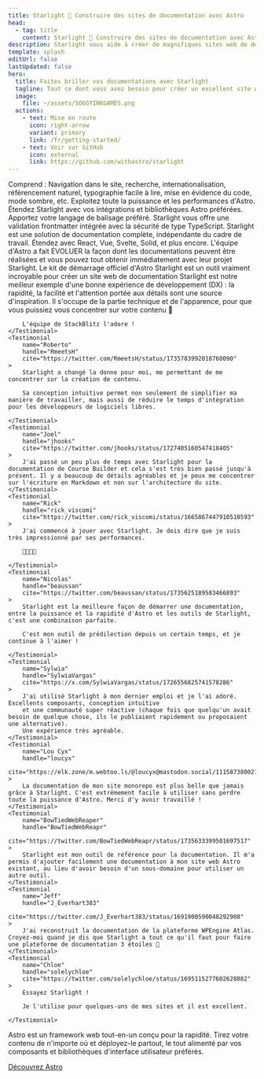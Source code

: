 ```yaml
---
title: Starlight 🌟 Construire des sites de documentation avec Astro
head:
  - tag: title
    content: Starlight 🌟 Construire des sites de documentation avec Astro
description: Starlight vous aide à créer de magnifiques sites web de documentation très performants avec Astro.
template: splash
editUrl: false
lastUpdated: false
hero:
  title: Faites briller vos documentations avec Starlight
  tagline: Tout ce dont vous avez besoin pour créer un excellent site web de documentation. Rapide, accessible et facile à utiliser.
  image:
    file: ~/assets/SOGGYINKGAMES.png
  actions:
    - text: Mise en route
      icon: right-arrow
      variant: primary
      link: /fr/getting-started/
    - text: Voir sur GitHub
      icon: external
      link: https://github.com/withastro/starlight
---
```



<CardGrid stagger>
	<Card title="Une documentation qui enchante" icon="open-book">
		Comprend : Navigation dans le site, recherche, internationalisation,
		référencement naturel, typographie facile à lire, mise en évidence du code,
		mode sombre, etc.
	</Card>
	<Card title="Propulsé par Astro" icon="rocket">
		Exploitez toute la puissance et les performances d'Astro. Étendez Starlight
		avec vos intégrations et bibliothèques Astro préférées.
	</Card>
	<Card title="Markdown, Markdoc, et MDX" icon="document">
		Apportez votre langage de balisage préféré. Starlight vous offre une
		validation frontmatter intégrée avec la sécurité de type TypeScript.
	</Card>
	<Card
		title="Apportez vos propres composants d'interface utilisateur"
		icon="puzzle"
	>
		Starlight est une solution de documentation complète, indépendante du cadre
		de travail. Étendez avec React, Vue, Svelte, Solid, et plus encore.
	</Card>
</CardGrid>

<TestimonialGrid title="Ce que disent les gens">
	<Testimonial
		name="Rachel"
		handle="rachelnabors"
		cite="https://twitter.com/astrodotbuild/status/1724934718745915558"
	>
		L'équipe d'Astro a fait ÉVOLUER la façon dont les documentations peuvent être réalisées et vous pouvez tout obtenir immédiatement avec leur projet Starlight.
	</Testimonial>
	<Testimonial
		name="Flavio"
		handle="flaviocopes"
		cite="https://twitter.com/flaviocopes/status/1738237658717905108"
	>
		Le kit de démarrage officiel d'Astro Starlight est un outil vraiment incroyable pour créer un site web de documentation
	</Testimonial>
	<Testimonial
		name="Tomek"
		handle="sulco"
		cite="https://twitter.com/sulco/status/1735610348730802342"
	>
		Starlight est notre meilleur exemple d'une bonne expérience de développement (DX) : la rapidité, la facilité et l'attention portée aux détails sont une source d'inspiration.
		Il s'occupe de la partie technique et de l'apparence,
		pour que vous puissiez vous concentrer sur votre contenu 👏

    	L'équipe de StackBlitz l'adore !
    </Testimonial>
    <Testimonial
    	name="Roberto"
    	handle="RmeetsH"
    	cite="https://twitter.com/RmeetsH/status/1735783992018760090"
    >
    	Starlight a changé la donne pour moi, me permettant de me concentrer sur la création de contenu.

    	Sa conception intuitive permet non seulement de simplifier ma manière de travailler, mais aussi de réduire le temps d'intégration pour les développeurs de logiciels libres.

    </Testimonial>
    <Testimonial
    	name="Joel"
    	handle="jhooks"
    	cite="https://twitter.com/jhooks/status/1727405160547418405"
    >
    	J'ai passé un peu plus de temps avec Starlight pour la documentation de Course Builder et cela s'est très bien passé jusqu'à présent. Il y a beaucoup de détails agréables et je peux me concentrer sur l'écriture en Markdown et non sur l'architecture du site.
    </Testimonial>
    <Testimonial
    	name="Rick"
    	handle="rick_viscomi"
    	cite="https://twitter.com/rick_viscomi/status/1665867447910510593"
    >
    	J'ai commencé à jouer avec Starlight. Je dois dire que je suis très impressionné par ses performances.

    	💯💯💯💯

    </Testimonial>
    <Testimonial
    	name="Nicolas"
    	handle="beaussan"
    	cite="https://twitter.com/beaussan/status/1735625189583466893"
    >
    	Starlight est la meilleure façon de démarrer une documentation, entre la puissance et la rapidité d'Astro et les outils de Starlight, c'est une combinaison parfaite.

    	C'est mon outil de prédilection depuis un certain temps, et je continue à l'aimer !

    </Testimonial>
    <Testimonial
    	name="Sylwia"
    	handle="SylwiaVargas"
    	cite="https://x.com/SylwiaVargas/status/1726556825741578286"
    >
    	J'ai utilisé Starlight à mon dernier emploi et je l'ai adoré. Excellents composants, conception intuitive
    	et une communauté super réactive (chaque fois que quelqu'un avait besoin de quelque chose, ils le publiaient rapidement ou proposaient une alternative).
    	Une expérience très agréable.
    </Testimonial>
    <Testimonial
    	name="Lou Cyx"
    	handle="loucyx"
    	cite="https://elk.zone/m.webtoo.ls/@loucyx@mastodon.social/111587380021362284"
    >
    	La documentation de mon site monorepo est plus belle que jamais grâce à Starlight. C'est extrêmement facile à utiliser sans perdre toute la puissance d'Astro. Merci d'y avoir travaillé !
    </Testimonial>
    <Testimonial
    	name="BowTiedWebReaper"
    	handle="BowTiedWebReapr"
    	cite="https://twitter.com/BowTiedWebReapr/status/1735633399501697517"
    >
    	Starlight est mon outil de référence pour la documentation. Il m'a permis d'ajouter facilement une documentation à mon site web Astro existant, au lieu d'avoir besoin d'un sous-domaine pour utiliser un autre outil.
    </Testimonial>
    <Testimonial
    	name="Jeff"
    	handle="J_Everhart383"
    	cite="https://twitter.com/J_Everhart383/status/1691900590048292908"
    >
    	J'ai reconstruit la documentation de la plateforme WPEngine Atlas. Croyez-moi quand je dis que Starlight a tout ce qu'il faut pour faire une plateforme de documentation 3 étoiles 🙌
    </Testimonial>
    <Testimonial
    	name="Chloe"
    	handle="solelychloe"
    	cite="https://twitter.com/solelychloe/status/1695115277602628082"
    >
    	Essayez Starlight !

    	Je l'utilise pour quelques-uns de mes sites et il est excellent.

    </Testimonial>

</TestimonialGrid>

<AboutAstro title="Proposé par">
	Astro est un framework web tout-en-un conçu pour la rapidité.
	Tirez votre contenu de n'importe où et déployez-le partout, le tout alimenté par vos composants et bibliothèques d'interface utilisateur préférés.

[Découvrez Astro](https://astro.build/)

</AboutAstro>
